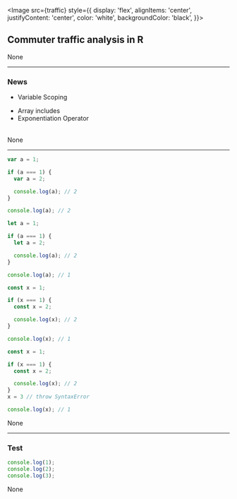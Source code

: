


<Image
  src={traffic}
  style={{
    display: 'flex',
    alignItems: 'center',
    justifyContent: 'center',
    color: 'white',
    backgroundColor: 'black',
  }}></Image>

## Commuter traffic analysis in R

<Notes>
None

</Notes>

---

### News

<Table>
  <Column title="ES2015">
    <ul>
      <li>Variable Scoping</li>
    </ul>
  </Column>
  <Column title="ES2016">
    <ul>
      <li>Array includes</li>
      <li>Exponentiation Operator</li>
    </ul>
  </Column>
</Table>

<Logo/>

<Notes>
None

</Notes>

---

<CodeSurfer>

```javascript title="Variable scoping"
var a = 1;

if (a === 1) {
  var a = 2;

  console.log(a); // 2
}

console.log(a); // 2
```

```javascript title="Variable scoping"
let a = 1;

if (a === 1) {
  let a = 2;

  console.log(a); // 2
}

console.log(a); // 1
```

```javascript title="Variable scoping"
const x = 1;

if (x === 1) {
  const x = 2;

  console.log(x); // 2
}

console.log(x); // 1
```

```javascript title="Variable scoping"
const x = 1;

if (x === 1) {
  const x = 2;

  console.log(x); // 2
}
x = 3 // throw SyntaxError

console.log(x); // 1
```

</CodeSurfer>

<Logo/>

<Notes>
None

</Notes>

---

### Test


<CodeSurfer>

```js
console.log(1);
console.log(2);
console.log(3);
```

</CodeSurfer>

<LogoNeu/>

<Notes>
None

</Notes>

